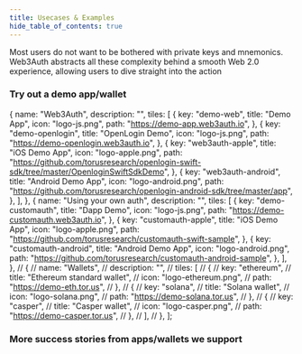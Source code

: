 ```yaml
---
title: Usecases & Examples
hide_table_of_contents: true
---
```



Most users do not want to be bothered with private keys and mnemonics. Web3Auth
abstracts all these complexity behind a smooth Web 2.0 experience, allowing
users to dive straight into the action

<h3>Try out a demo app/wallet</h3>

  {
    name: "Web3Auth",
    description: "",
    tiles: [
      {
        key: "demo-web",
        title: "Demo App",
        icon: "logo-js.png",
        path: "https://demo-app.web3auth.io",
      },
      {
        key: "demo-openlogin",
        title: "OpenLogin Demo",
        icon: "logo-js.png",
        path: "https://demo-openlogin.web3auth.io",
      },
      {
        key: "web3auth-apple",
        title: "iOS Demo App",
        icon: "logo-apple.png",
        path: "https://github.com/torusresearch/openlogin-swift-sdk/tree/master/OpenloginSwiftSdkDemo",
      },
      {
        key: "web3auth-android",
        title: "Android Demo App",
        icon: "logo-android.png",
        path: "https://github.com/torusresearch/openlogin-android-sdk/tree/master/app",
      },
    ],
  },
  {
    name: "Using your own auth",
    description: "",
    tiles: [
      {
        key: "demo-customauth",
        title: "Dapp Demo",
        icon: "logo-js.png",
        path: "https://demo-customauth.web3auth.io",
      },
      {
        key: "customauth-apple",
        title: "iOS Demo App",
        icon: "logo-apple.png",
        path: "https://github.com/torusresearch/customauth-swift-sample",
      },
      {
        key: "customauth-android",
        title: "Android Demo App",
        icon: "logo-android.png",
        path: "https://github.com/torusresearch/customauth-android-sample",
      },
    ],
  },
  // {
  //   name: "Wallets",
  //   description: "",
  //   tiles: [
  //     {
  //       key: "ethereum",
  //       title: "Ethereum standard wallet",
  //       icon: "logo-ethereum.png",
  //       path: "https://demo-eth.tor.us",
  //     },
  //     {
  //       key: "solana",
  //       title: "Solana wallet",
  //       icon: "logo-solana.png",
  //       path: "https://demo-solana.tor.us",
  //     },
  //     {
  //       key: "casper",
  //       title: "Casper wallet",
  //       icon: "logo-casper.png",
  //       path: "https://demo-casper.tor.us",
  //     },
  //   ],
  // },
];

<Tiles tileGroups={tileGroupsData} />

<h3>More success stories from apps/wallets we support</h3>
<UsecaseCards />
